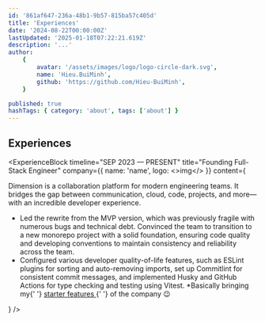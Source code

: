 ```yaml
---
id: '861af647-236a-48b1-9b57-815ba57c405d'
title: 'Experiences'
date: '2024-08-22T00:00:00Z'
lastUpdated: '2025-01-18T07:22:21.619Z'
description: '...'
author:
    {
        avatar: '/assets/images/logo/logo-circle-dark.svg',
        name: 'Hieu.BuiMinh',
        github: 'https://github.com/Hieu-BuiMinh',
    }

published: true
hashTags: { category: 'about', tags: ['about'] }
---
```


## Experiences

<ExperienceBlock
	timeline="SEP 2023 — PRESENT"
	title="Founding Full-Stack Engineer"
	company={{ name: 'name', logo: <>img</> }}
	content={
		<div className="mt-4 space-y-3 leading-relaxed [&>ul]:list-outside [&>ul]:list-disc [&>ul]:space-y-1.5 [&>ul]:pl-3">
			<p>
				Dimension is a collaboration platform for modern engineering teams. It bridges the gap between
				communication, cloud, code, projects, and more—with an incredible developer experience.
			</p>
			<ul>
				<li>
					Led the rewrite from the MVP version, which was previously fragile with numerous bugs and technical
					debt. Convinced the team to transition to a new monorepo project with a solid foundation, ensuring
					code quality and developing conventions to maintain consistency and reliability across the team.
				</li>
				<li>
					Configured various developer quality-of-life features, such as ESLint plugins for sorting and
					auto-removing imports, set up Commitlint for consistent commit messages, and implemented Husky and
					GitHub Actions for type checking and testing using Vitest. *Basically bringing my{' '}
					<a
						target="_blank"
						rel="noopener noreferrer"
						href="https://github.com/theodorusclarence/ts-nextjs-tailwind-starter"
						className="inline-block text-neutral-300 underline decoration-[color-mix(in_srgb,_currentColor_30%,_#171717)] transition-colors hover:decoration-current focus:decoration-current active:decoration-[color-mix(in_srgb,_currentColor_65%,_#171717)]"
					>
						starter features
					</a>{' '}
					of the company 😉
				</li>
			</ul>
		</div>
	}
/>
